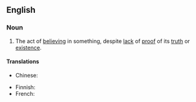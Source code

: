==English==
{{wikipedia}}

===Noun===
{{en-noun|sg=[[leap]] [[of]] [[faith]]|leaps of faith}}

# {{philosophy}} The act of [[believe|believing]] in something, despite [[lack]] of [[proof]] of its [[truth]] or [[existence]].

====Translations====
{{trans-top|act of believing in something despite proof}}
* Chinese:
*: {{trreq|Mandarin}}
{{trans-mid}}
* Finnish: {{t|fi|uskon hyppy}}
* French: {{t|fr|acte de foi|m}}
{{trans-bottom}}